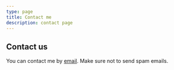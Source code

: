 ```yaml
---
type: page
title: Contact me
description: contact page
---
```


## Contact us

You can contact me by [email](mailto:officialrajdeepsingh@gmail.com). Make sure not to send spam emails.
